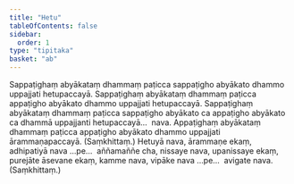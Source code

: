 ```yaml
---
title: "Hetu"
tableOfContents: false
sidebar:
  order: 1
type: "tipitaka"
basket: "ab"
---
```



<DynamicBreadcrumb />

<Division number="26">

<Paragraph number="1521">
Sappaṭighaṃ abyākataṃ dhammaṃ paṭicca sappaṭigho abyākato dhammo uppajjati hetupaccayā. Sappaṭighaṃ abyākataṃ dhammaṃ paṭicca appaṭigho abyākato dhammo uppajjati hetupaccayā. Sappaṭighaṃ abyākataṃ dhammaṃ paṭicca sappaṭigho abyākato ca appaṭigho abyākato ca dhammā uppajjanti hetupaccayā…  nava.
</Paragraph>

<Paragraph number="1522">
Appaṭighaṃ abyākataṃ dhammaṃ paṭicca appaṭigho abyākato dhammo uppajjati ārammaṇapaccayā. (Saṃkhittaṃ.)
</Paragraph>

</Division>
<Division number="27">

<Paragraph number="1523">
Hetuyā nava, ārammaṇe ekaṃ, adhipatiyā nava …pe…  aññamaññe cha, nissaye nava, upanissaye ekaṃ, purejāte āsevane ekaṃ, kamme nava, vipāke nava …pe…  avigate nava. (Saṃkhittaṃ.)
</Paragraph>
</Division>